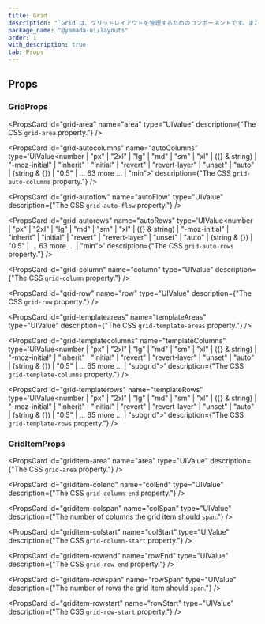 ```yaml
---
title: Grid
description: "`Grid`は、グリッドレイアウトを管理するためのコンポーネントです。また、便利なスタイルのショートハンドが用意されています。"
package_name: "@yamada-ui/layouts"
order: 1
with_description: true
tab: Props
---
```


## Props

### GridProps

<PropsCard
  id="grid-area"
  name="area"
  type="UIValue<GridArea>"
  description={"The CSS `grid-area` property."}
/>

<PropsCard
  id="grid-autocolumns"
  name="autoColumns"
  type='UIValue<number | "px" | "2xl" | "lg" | "md" | "sm" | "xl" | ({} & string) | "-moz-initial" | "inherit" | "initial" | "revert" | "revert-layer" | "unset" | "auto" | (string & {}) | "0.5" | ... 63 more ... | "min">'
  description={"The CSS `grid-auto-columns` property."}
/>

<PropsCard
  id="grid-autoflow"
  name="autoFlow"
  type="UIValue<GridAutoFlow>"
  description={"The CSS `grid-auto-flow` property."}
/>

<PropsCard
  id="grid-autorows"
  name="autoRows"
  type='UIValue<number | "px" | "2xl" | "lg" | "md" | "sm" | "xl" | ({} & string) | "-moz-initial" | "inherit" | "initial" | "revert" | "revert-layer" | "unset" | "auto" | (string & {}) | "0.5" | ... 63 more ... | "min">'
  description={"The CSS `grid-auto-rows` property."}
/>

<PropsCard
  id="grid-column"
  name="column"
  type="UIValue<GridColumn>"
  description={"The CSS `grid-column` property."}
/>

<PropsCard
  id="grid-row"
  name="row"
  type="UIValue<GridRow>"
  description={"The CSS `grid-row` property."}
/>

<PropsCard
  id="grid-templateareas"
  name="templateAreas"
  type="UIValue<GridTemplateAreas>"
  description={"The CSS `grid-template-areas` property."}
/>

<PropsCard
  id="grid-templatecolumns"
  name="templateColumns"
  type='UIValue<number | "px" | "2xl" | "lg" | "md" | "sm" | "xl" | ({} & string) | "-moz-initial" | "inherit" | "initial" | "revert" | "revert-layer" | "unset" | "auto" | (string & {}) | "0.5" | ... 65 more ... | "subgrid">'
  description={"The CSS `grid-template-columns` property."}
/>

<PropsCard
  id="grid-templaterows"
  name="templateRows"
  type='UIValue<number | "px" | "2xl" | "lg" | "md" | "sm" | "xl" | ({} & string) | "-moz-initial" | "inherit" | "initial" | "revert" | "revert-layer" | "unset" | "auto" | (string & {}) | "0.5" | ... 65 more ... | "subgrid">'
  description={"The CSS `grid-template-rows` property."}
/>

### GridItemProps

<PropsCard
  id="griditem-area"
  name="area"
  type="UIValue<GridArea>"
  description={"The CSS `grid-area` property."}
/>

<PropsCard
  id="griditem-colend"
  name="colEnd"
  type="UIValue<GridColumnEnd>"
  description={"The CSS `grid-column-end` property."}
/>

<PropsCard
  id="griditem-colspan"
  name="colSpan"
  type="UIValue<number>"
  description={"The number of columns the grid item should `span`."}
/>

<PropsCard
  id="griditem-colstart"
  name="colStart"
  type="UIValue<GridColumnStart>"
  description={"The CSS `grid-column-start` property."}
/>

<PropsCard
  id="griditem-rowend"
  name="rowEnd"
  type="UIValue<GridRowEnd>"
  description={"The CSS `grid-row-end` property."}
/>

<PropsCard
  id="griditem-rowspan"
  name="rowSpan"
  type="UIValue<number>"
  description={"The number of rows the grid item should `span`."}
/>

<PropsCard
  id="griditem-rowstart"
  name="rowStart"
  type="UIValue<GridRowStart>"
  description={"The CSS `grid-row-start` property."}
/>
